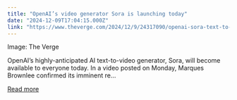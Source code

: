 ```yaml
---
title: "OpenAI’s video generator Sora is launching today"
date: "2024-12-09T17:04:15.000Z"
link: "https://www.theverge.com/2024/12/9/24317090/openai-sora-text-to-video-ai-generator-confirmed-release"
---
```


Image: The Verge
    

  
OpenAI’s highly-anticipated AI text-to-video generator, Sora, will become available to everyone today. In a video posted on Monday, Marques Brownlee confirmed its imminent re...

[Read more](https://www.theverge.com/2024/12/9/24317090/openai-sora-text-to-video-ai-generator-confirmed-release)
